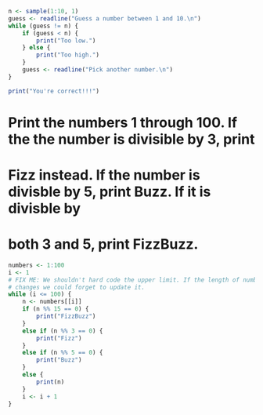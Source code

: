 ```R
n <- sample(1:10, 1)
guess <- readline("Guess a number between 1 and 10.\n")
while (guess != n) {
    if (guess < n) {
        print("Too low.")
    } else {
        print("Too high.")
    }
    guess <- readline("Pick another number.\n")
}

print("You're correct!!!")
```

# Print the numbers 1 through 100. If the the number is divisible by 3, print
# Fizz instead. If the number is divisble by 5, print Buzz. If it is divisble by
# both 3 and 5, print FizzBuzz.

```R
numbers <- 1:100
i <- 1
# FIX ME: We shouldn't hard code the upper limit. If the length of numbers
# changes we could forget to update it.
while (i <= 100) {
    n <- numbers[[i]]
    if (n %% 15 == 0) {
        print("FizzBuzz")
    }
    else if (n %% 3 == 0) {
        print("Fizz")
    }
    else if (n %% 5 == 0) {
        print("Buzz")
    }
    else {
        print(n)
    }
    i <- i + 1
}
```
